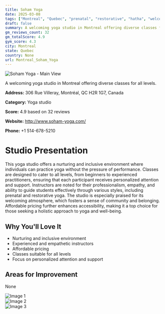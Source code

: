 ```yaml
---
title: Soham Yoga
date: 2025-03-08
tags: ["Montreal", "Quebec", "prenatal", "restorative", "hatha", "welcoming", "inclusive", "Montreal"]  
draft: false
summary: A welcoming yoga studio in Montreal offering diverse classes for all levels.
gm_reviews_count: 32
gm_totalScore: 4.9
gym_score: 4.3
city: Montreal
state: Quebec
country: None
url: Montreal_Soham_Yoga
---
```


<div className="aspect-[16/9] relative my-8">
  <img 
    src="https://lh5.googleusercontent.com/p/AF1QipMoqCWybGRpxlx819GK_EGAT2xmZ7d06peqY8M3=w1920-h1080-k-no"
    alt="Soham Yoga - Main View"
    className="object-cover absolute inset-0 w-full h-full rounded-lg"
  />
</div>

A welcoming yoga studio in Montreal offering diverse classes for all levels.

**Address:** 306 Rue Villeray, Montréal, QC H2R 1G7, Canada

**Category:** Yoga studio

**Score:** 4.9 based on 32 reviews

**Website:** http://www.soham-yoga.com/

**Phone:** +1 514-678-5210

# Studio Presentation

This yoga studio offers a nurturing and inclusive environment where individuals can practice yoga without the pressure of performance. Classes are designed to cater to all levels, from beginners to experienced practitioners, ensuring that each participant receives personalized attention and support. Instructors are noted for their professionalism, empathy, and ability to guide students effectively through various styles, including prenatal and restorative yoga. The studio is especially praised for its welcoming atmosphere, which fosters a sense of community and belonging. Affordable pricing further enhances accessibility, making it a top choice for those seeking a holistic approach to yoga and well-being.



## Why You'll Love It

- Nurturing and inclusive environment
- Experienced and empathetic instructors
- Affordable pricing
- Classes suitable for all levels
- Focus on personalized attention and support

## Areas for Improvement

None

<div className="grid grid-cols-1 xl:grid-cols-2 gap-4 my-8">
<div className="aspect-[4/3] relative"><img src="https://lh5.googleusercontent.com/p/AF1QipPc1zvfdMryd_HcGFtBApWMp0mpCxXlKzzjwdMG=w1920-h1080-k-no" alt="Image 1" className="object-cover absolute inset-0 w-full h-full rounded-lg" /></div>
<div className="aspect-[4/3] relative"><img src="https://lh5.googleusercontent.com/p/AF1QipM16S4JZU2oByMckxH8JlcsX7yuppq7k-MhMP_v=w1920-h1080-k-no" alt="Image 2" className="object-cover absolute inset-0 w-full h-full rounded-lg" /></div>
<div className="aspect-[4/3] relative"><img src="https://streetviewpixels-pa.googleapis.com/v1/thumbnail?panoid=LF_PNv7R6fIA5m5Z5eploA&cb_client=maps_sv.tactile.gps&w=203&h=100&yaw=90.88045&pitch=0&thumbfov=100" alt="Image 3" className="object-cover absolute inset-0 w-full h-full rounded-lg" /></div>
</div>